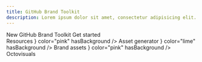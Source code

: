 ```yaml
---
title: GitHub Brand Toolkit
description: Lorem ipsum dolor sit amet, consectetur adipisicing elit. Quisquam, voluptatibus.
---
```



<div>
  <Hero style={{paddingTop: 0}}>
    <Hero.Label>New</Hero.Label>
    <Hero.Heading>GitHub Brand Toolkit</Hero.Heading>
    <Hero.PrimaryAction href="#">Get started</Hero.PrimaryAction>
    <Hero.Image
      src="https://via.placeholder.com/600x400/d3d9df/d3d9df.png"
      alt="placeholder, blank area with an off-white background color"
    />
  </Hero>
</div>
<section>
  <SectionIntro>
    <SectionIntro.Heading>Resources</SectionIntro.Heading>
  </SectionIntro>
  <Grid>
    <Grid.Column
      span={{
        small: 6,
        medium: 6,
        large: 4,
        xlarge: 4,
      }}
    >
      <Card href="/nextocat/applications/asset-generator" hasBorder style={{width: '100%'}}>
        <Card.Icon icon={<PencilIcon />} color="pink" hasBackground />
        <Card.Heading>Asset generator</Card.Heading>
      </Card>
    </Grid.Column>
    <Grid.Column
      span={{
        small: 6,
        medium: 6,
        large: 4,
        xlarge: 4,
      }}
    >
      <Card
        hasBorder
        href="/nextocat/applications/brand-assets"
        style={{
          width: '100%',
          ['--brand-color-accent-primary']: 'var(--base-color-scale-lime-2)',
        }}
      >
        <Card.Icon icon={<FileMediaIcon />} color="lime" hasBackground />
        <Card.Heading>Brand assets</Card.Heading>
      </Card>
    </Grid.Column>
    <Grid.Column
      span={{
        small: 6,
        medium: 6,
        large: 4,
        xlarge: 4,
      }}
    >
      <Card href="/nextocat/applications/octovisuals" hasBorder style={{width: '100%'}}>
        <Card.Icon icon={<HeartIcon />} color="pink" hasBackground />
        <Card.Heading>Octovisuals</Card.Heading>
      </Card>
    </Grid.Column>
  </Grid>
</section>
